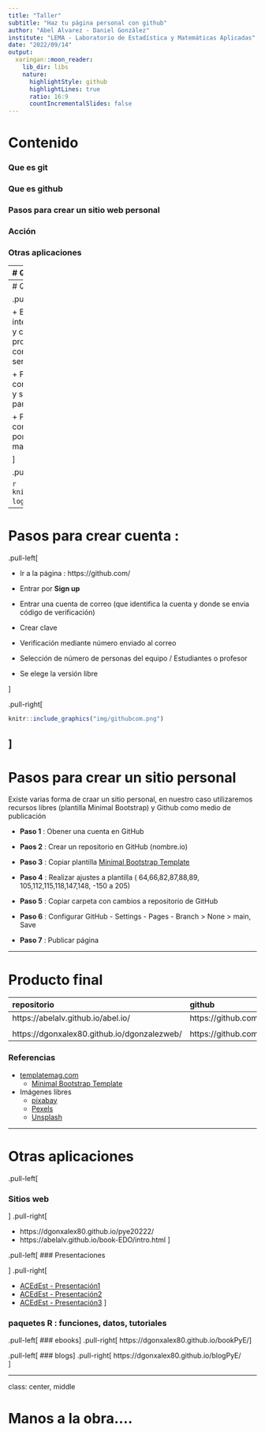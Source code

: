 ```yaml
---
title: "Taller"
subtitle: "Haz tu página personal con github"
author: "Abel Alvarez - Daniel González"
institute: "LEMA - Laboratorio de Estadística y Matemáticas Aplicadas"
date: "2022/09/14"
output:
  xaringan::moon_reader:
    lib_dir: libs
    nature:
      highlightStyle: github
      highlightLines: true
      ratio: 16:9
      countIncrementalSlides: false
---
```


# Contenido

### Que es git

### Que es github

### Pasos para crear un sitio web personal

### Acción

### Otras aplicaciones

---
 # Que es git
 
.pull-left[

```r
knitr::include_graphics("img/git-logo.png")
```

]

.pull-right[

+ Software gratuito para realizar control de versiones a los programadores.

+ Permite el seguimiento de cambios en cualquier conjunto de archivos.

+ Construido por Linus Torvalds en 2005

+ Se descarga de la página : https://git-scm.com/ , dependiedo el sistema operativo (macOS, Windows, Linux/Unix)

+ Por lo general viene preinstalado en los cumputadores ( para saberlos se puede digitar en la terminal : `git --version`)

]

---
# Que es GitHub

.pull-left[

+ Es un servicio de alojamiento de  internet para el desarrollo de software y control de versiones (red social de progrmadores). Recientemente fué comprada por Microsof y mantiene su servicio gratuito.

+ Funciona como una cuenta de correo que hay que crear y administrar y sobre la cual se abren repositorio para manejar nuestros proyectos. 

+ Permite el trabajo de proyectos construidos de manera colaraborativa por equipos de profesionales de manera asincrónica



]

.pull-right[

```r
knitr::include_graphics("img/github-logo.png")
```
]  

---

#  Pasos para crear cuenta :

.pull-left[

  + Ir a la página : https://github.com/
  
  + Entrar por **Sign up**

  + Entrar una cuenta de correo (que identifica la cuenta y donde se envia código de verificación) 

  + Crear clave

  + Verificación mediante número enviado al correo 

  + Selección de número de personas del equipo / Estudiantes o profesor

  + Se elege la versión libre
  
]

.pull-right[

```r
knitr::include_graphics("img/githubcom.png")
```

]
---

# Pasos para crear un sitio personal

Existe varias forma de craar un sitio personal, en nuestro caso utilizaremos recursos libres (plantilla Minimal Bootstrap)  y Github como medio de publicación

+ **Paso 1** : Obener una cuenta en GitHub
 
+ **Paos 2** : Crear un repositorio en GitHub (nombre.io)
 
+ **Paso 3** : Copiar plantilla [Minimal Bootstrap Template](https://templatemag.com/minimal-bootstrap-template/#google_vignette)
 
+ **Paso 4** : Realizar ajustes a plantilla ( 64,66,82,87,88,89, 105,112,115,118,147,148, -150 a 205)
 
+ **Paso 5** : Copiar carpeta con cambios a repositorio de GitHub
 
+ **Paso 6** : Configurar GitHub - Settings - Pages - Branch > None > main, Save
 
+ **Paso 7** : Publicar página 

---

# Producto final


|repositorio                                   | github                               |
|:---------------------------------------------|:-------------------------------------|
|https://abelalv.github.io/abel.io/            | https://github.com/abelalv/abel.io/  |  
|                                              |                                      |
|https://dgonxalex80.github.io/dgonzalezweb/   | https://github.com/dgonxalex80       |

### Referencias

+ [templatemag.com](https://templatemag.com/)
  + [Minimal Bootstrap Template](https://templatemag.com/minimal-bootstrap-template/#google_vignette)
  

+ Imágenes libres
  + [pixabay](https://pixabay.com/)
  + [Pexels](https://www.pexels.com/es-es/)
  + [Unsplash](https://unsplash.com/es)
  
---

# Otras aplicaciones

.pull-left[

### Sitios web
]
.pull-right[

+ https://dgonxalex80.github.io/pye20222/
+ https://abelalv.github.io/book-EDO/intro.html
]

.pull-left[
### Presentaciones

]
.pull-right[

+ [ACEdEst -  Presentación1](https://dgonxalex80.github.io/ACEdEstad2021/Presentacion1.html#1)
+ [ACEdEst -  Presentación2](https://dgonxalex80.github.io/ACEdEstad2021/Presentacion2.html#1)
+ [ACEdEst -  Presentación3](https://dgonxalex80.github.io/ACEdEstad2021/Presentacion3.html#1)
]

### paquetes R : funciones, datos, tutoriales

.pull-left[
### ebooks
]
.pull-right[
https://dgonxalex80.github.io/bookPyE/
]

.pull-left[
### blogs
]
.pull-right[
https://dgonxalex80.github.io/blogPyE/  
]  



---
class: center, middle

# Manos a la obra....
